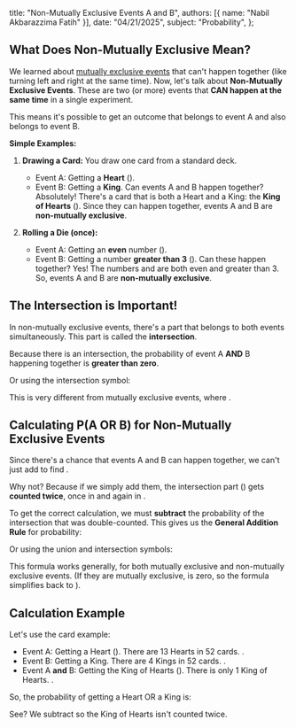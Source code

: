   title: "Non-Mutually Exclusive Events A and B",
  authors: [{ name: "Nabil Akbarazzima Fatih" }],
  date: "04/21/2025",
  subject: "Probability",
};

## What Does Non-Mutually Exclusive Mean?

We learned about [mutually exclusive events](/subject/high-school/10/mathematics/probability/two-events-mutually-exclusive) that can't happen together (like turning left and right at the same time). Now, let's talk about **Non-Mutually Exclusive Events**. These are two (or more) events that **CAN happen at the same time** in a single experiment.

This means it's possible to get an outcome that belongs to event A and also belongs to event B.

**Simple Examples:**

1.  **Drawing a Card:** You draw one card from a standard deck.

    - Event A: Getting a **Heart** (<InlineMath math="\heartsuit" />).
    - Event B: Getting a **King**.
      Can events A and B happen together? Absolutely! There's a card that is both a Heart and a King: the **King of Hearts** (<InlineMath math="K\heartsuit" />). Since they can happen together, events A and B are **non-mutually exclusive**.

2.  **Rolling a Die (once):**
    - Event A: Getting an **even** number (<InlineMath math="\{2, 4, 6\}" />).
    - Event B: Getting a number **greater than 3** (<InlineMath math="\{4, 5, 6\}" />).
      Can these happen together? Yes! The numbers <InlineMath math="4" /> and <InlineMath math="6" /> are both even and greater than 3. So, events A and B are **non-mutually exclusive**.

## The Intersection is Important!

In non-mutually exclusive events, there's a part that belongs to both events simultaneously. This part is called the **intersection**.

Because there is an intersection, the probability of event A **AND** B happening together is **greater than zero**.

<BlockMath math="P(A \text{ and } B) > 0" />

Or using the intersection symbol:

<BlockMath math="P(A \cap B) > 0" />

This is very different from mutually exclusive events, where <InlineMath math="P(A \cap B) = 0" />.

## Calculating P(A OR B) for Non-Mutually Exclusive Events

Since there's a chance that events A and B can happen together, we can't just add <InlineMath math="P(A) + P(B)" /> to find <InlineMath math="P(A \text{ or } B)" />.

Why not? Because if we simply add them, the intersection part (<InlineMath math="A \cap B" />) gets **counted twice**, once in <InlineMath math="P(A)" /> and again in <InlineMath math="P(B)" />.

To get the correct calculation, we must **subtract** the probability of the intersection that was double-counted. This gives us the **General Addition Rule** for probability:

<BlockMath math="P(A \text{ or } B) = P(A) + P(B) - P(A \cap B)" />

Or using the union and intersection symbols:

<BlockMath math="P(A \cup B) = P(A) + P(B) - P(A \cap B)" />

This formula works generally, for both mutually exclusive and non-mutually exclusive events. (If they are mutually exclusive, <InlineMath math="P(A \cap B)" /> is zero, so the formula simplifies back to <InlineMath math="P(A \cup B) = P(A) + P(B)" />).

## Calculation Example

Let's use the card example:

- Event A: Getting a Heart (<InlineMath math="\heartsuit" />). There are 13 Hearts in 52 cards. <InlineMath math="P(A) = 13/52" />.
- Event B: Getting a King. There are 4 Kings in 52 cards. <InlineMath math="P(B) = 4/52" />.
- Event A **and** B: Getting the King of Hearts (<InlineMath math="K\heartsuit" />). There is only 1 King of Hearts. <InlineMath math="P(A \cap B) = 1/52" />.

So, the probability of getting a Heart OR a King is:

<div className="flex flex-col gap-4">
  <BlockMath math="P(A \cup B) = P(A) + P(B) - P(A \cap B)" />
  <BlockMath math="= \frac{13}{52} + \frac{4}{52} - \frac{1}{52}" />
  <BlockMath math="= \frac{16}{52} = \frac{4}{13}" />
</div>

See? We subtract <InlineMath math="1/52" /> so the King of Hearts isn't counted twice.
